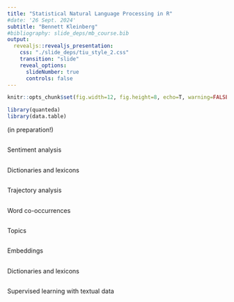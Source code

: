 ```yaml
---
title: "Statistical Natural Language Processing in R"
#date: '26 Sept. 2024' 
subtitle: "Bennett Kleinberg"
#bibliography: slide_deps/mb_course.bib
output:
  revealjs::revealjs_presentation:
    css: "./slide_deps/tiu_style_2.css"
    transition: "slide"
    reveal_options:
      slideNumber: true
      controls: false
---
```


```r
knitr::opts_chunk$set(fig.width=12, fig.height=8, echo=T, warning=FALSE, message=FALSE, root.dir='/Users/bennettkleinberg/GitHub/snlp/data')

library(quanteda)
library(data.table)
```

(in preparation!)

<!-- ## Part 2 -->

<!-- III -->

<!-- - sentiment analysis (dictionaries vs trained models) -->
<!-- - dictionaries -->
<!-- - - lexicon package -->
<!-- - - hatebase -->
<!-- - - your own dictionary -->
<!-- - - LIWC -->
<!-- - trajectory analysis -->
<!-- - co-occurrences -->

<!-- Practical III -->
<!-- - sentiment analysis -->
<!-- - other dictionary -->
<!-- - own dictionary -->
<!-- - trajectory -->
<!-- - co-occurrences -->
<!-- - PMI -->


<!-- IV -->

<!-- - topics -->
<!-- - embeddings -->
<!-- - - theory -->
<!-- - static -->
<!-- - contextualised -->
<!-- - - practical part -->
<!-- - supervised learning with text data -->
<!-- - transformers -->


<!-- Practical IV -->
<!-- - topic model -->
<!-- - own data -->
<!-- - getting embeddings -->
<!-- - similarity -->
<!-- - prediction tasks -->
<!-- - - BOW -->
<!-- - - TFIDF -->
<!-- - - embeddings -->




##  {.sectiontitle}

Sentiment analysis

##  {.sectiontitle}

Dictionaries and lexicons

##  {.sectiontitle}

Trajectory analysis

##  {.sectiontitle}

Word co-occurrences

##  {.sectiontitle}

Topics

##  {.sectiontitle}

Embeddings

##  {.sectiontitle}

Dictionaries and lexicons

##  {.sectiontitle}

Supervised learning with textual data



